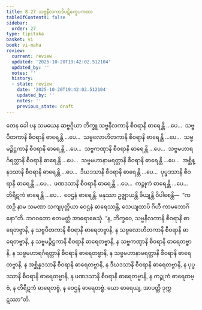 ```yaml
---
title: 8.27 သဗ္ဗနီလကာဒိပဋိက္ခေပကထာ
tableOfContents: false
sidebar:
  order: 27
type: tipitaka
basket: vi
book: vi-maha
review:
  current: review
  updated: '2025-10-20T19:42:02.512104'
  updated_by: ''
  notes: ''
  history:
  - state: review
    date: '2025-10-20T19:42:02.512104'
    updated_by: ''
    notes: ''
    previous_state: draft
---
```



<DynamicBreadcrumb />


<ReviewStatus review={frontmatter.review} showDetails={true} />

<HypothesisAnnotation frontmatter={frontmatter} />

<Division number="372" book="vi-maha" e="ch" v="3" p="422">

<Paragraph number="1720" book="vi-maha">
တေန ခေါ ပန သမယေန ဆဗ္ဗဂ္ဂိယာ ဘိက္ခူ သဗ္ဗနီလကာနိ စီဝရာနိ ဓာရေန္တိ …ပေ…  သဗ္ဗပီတကာနိ စီဝရာနိ ဓာရေန္တိ …ပေ…  သဗ္ဗလောဟိတကာနိ စီဝရာနိ ဓာရေန္တိ …ပေ…  သဗ္ဗမဉ္ဇိဋ္ဌကာနိ စီဝရာနိ ဓာရေန္တိ …ပေ…  သဗ္ဗကဏှာနိ စီဝရာနိ ဓာရေန္တိ …ပေ…  သဗ္ဗမဟာရင်္ဂရတ္တာနိ စီဝရာနိ ဓာရေန္တိ …ပေ…  သဗ္ဗမဟာနာမရတ္တာနိ စီဝရာနိ ဓာရေန္တိ …ပေ…  အစ္ဆိန္နဒသာနိ စီဝရာနိ ဓာရေန္တိ …ပေ…  ဒီဃဒသာနိ စီဝရာနိ ဓာရေန္တိ …ပေ…  ပုပ္ဖဒသာနိ စီဝရာနိ ဓာရေန္တိ …ပေ…  ဖဏဒသာနိ စီဝရာနိ ဓာရေန္တိ …ပေ…  ကဉ္စုကံ ဓာရေန္တိ …ပေ…  တိရီဋကံ ဓာရေန္တိ …ပေ…  ဝေဌနံ ဓာရေန္တိ. မနုဿာ ဥဇ္ဈာယန္တိ ခိယျန္တိ ဝိပါစေန္တိ—  “ကထဉှိ နာမ သမဏာ သကျပုတ္တိယာ ဝေဌနံ ဓာရေဿန္တိ, သေယျထာပိ ဂိဟီ ကာမဘောဂိနော”တိ. ဘဂဝတော ဧတမတ္ထံ အာရောစေသုံ. “န, ဘိက္ခဝေ, သဗ္ဗနီလကာနိ စီဝရာနိ ဓာရေတဗ္ဗာနိ, န သဗ္ဗပီတကာနိ စီဝရာနိ ဓာရေတဗ္ဗာနိ, န သဗ္ဗလောဟိတကာနိ စီဝရာနိ ဓာရေတဗ္ဗာနိ, န သဗ္ဗမဉ္ဇိဋ္ဌကာနိ စီဝရာနိ ဓာရေတဗ္ဗာနိ, န သဗ္ဗကဏှာနိ စီဝရာနိ ဓာရေတဗ္ဗာနိ, န သဗ္ဗမဟာရင်္ဂရတ္တာနိ စီဝရာနိ ဓာရေတဗ္ဗာနိ, န သဗ္ဗမဟာနာမရတ္တာနိ စီဝရာနိ ဓာရေတဗ္ဗာနိ, န အစ္ဆိန္နဒသာနိ စီဝရာနိ ဓာရေတဗ္ဗာနိ, န ဒီဃဒသာနိ စီဝရာနိ ဓာရေတဗ္ဗာနိ, န ပုပ္ဖဒသာနိ စီဝရာနိ ဓာရေတဗ္ဗာနိ, န ဖဏဒသာနိ စီဝရာနိ ဓာရေတဗ္ဗာနိ, န ကဉ္စုကံ ဓာရေတဗ္ဗံ, န တိရီဋကံ ဓာရေတဗ္ဗံ, န ဝေဌနံ ဓာရေတဗ္ဗံ. ယော ဓာရေယျ, အာပတ္တိ ဒုက္ကဋဿာ”တိ.
</Paragraph>
</Division>